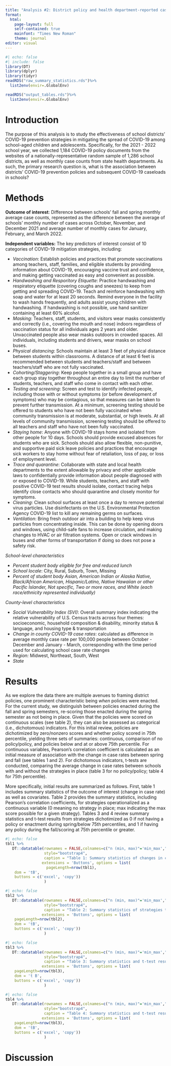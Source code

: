 ```yaml
---
title: "Analysis #2: District policy and health department-reported case data"
format: 
  html:
    page-layout: full
    self-contained: true  
    mainfont: "Times New Roman"
    theme: journal
editor: visual
---
```


```r
#| echo: false
#| include: false
library(DT)
library(dplyr)
library(tidyr)
readRDS("raw_summary_statistics.rds")%>%
  list2env(envir=.GlobalEnv)

readRDS("output_tables.rds")%>%
  list2env(envir=.GlobalEnv)
```

# Introduction

The purpose of this analysis is to study the effectiveness of school districts' COVID-19 prevention strategies in mitigating the spread of COVID-19 among school-aged children and adolescents. Specifically, for the 2021 - 2022 school year, we collected 1,184 COVID-19 policy documents from the websites of a nationally-representative random sample of 1,286 school districts, as well as monthly case counts from state health departments. As such, the primary research question is, what is the association between districts' COVID-19 prevention policies and subsequent COVID-19 caseloads in schools?

# Methods

**Outcome of interest**: Difference between schools' fall and spring monthly average case counts, represented as the difference between the average of schools' monthly number of cases across October, November, and December 2021 and average number of monthly cases for January, February, and March 2022.

**Independent variables:** The key predictors of interest consist of 10 categories of COVID-19 mitigation strategies, including:

-   *Vaccination*: Establish policies and practices that promote vaccinations among teachers, staff, families, and eligible students by providing information about COVID-19, encouraging vaccine trust and confidence, and making getting vaccinated as easy and convenient as possible. 
-   *Handwashing and Resporitory Etiquette*: Practice handwashing and respiratory etiquette (covering coughs and sneezes) to keep from getting and spreading COVID-19. Teach and reinforce handwashing with soap and water for at least 20 seconds. Remind everyone in the facility to wash hands frequently, and adults assist young children with handwashing. If handwashing is not possible, use hand sanitizer containing at least 60% alcohol. 
-   *Masking*: Teachers, staff, students, and visitors wear masks consistently and correctly (i.e., covering the mouth and nose) indoors regardless of vaccination status for all individuals ages 2 years and older. Unvaccinated people also wear masks outdoors in crowded spaces. All individuals, including students and drivers, wear masks on school buses. 
-   *Physical distancing*: Schools maintain at least 3 feet of physical distance between students within classrooms. A distance of at least 6 feet is recommended between students and teachers/staff and between teachers/staff who are not fully vaccinated. 
-   *Cohorting/Staggering*: Keep people together in a small group and have each group stay together throughout an entire day to limit the number of students, teachers, and staff who come in contact with each other. 
-   *Testing and screening*: Screen and test to identify infected people, including those with or without symptoms (or before development of symptoms) who may be contagious, so that measures can be taken to prevent further transmission. At a minimum, screening testing should be offered to students who have not been fully vaccinated when community transmission is at moderate, substantial, or high levels. At all levels of community transmission, screening testing should be offered to all teachers and staff who have not been fully vaccinated.  
-   *Staying home*: Anyone with COVID-19 stays home and isolated from other people for 10 days. Schools should provide excused absences for students who are sick. Schools should also allow flexible, non-punitive, and supportive paid sick leave policies and practices that encourage sick workers to stay home without fear of retaliation, loss of pay, or loss of employment level.  
-   *Trace and quarantine*: Collaborate with state and local health departments to the extent allowable by privacy and other applicable laws to confidentially provide information about people diagnosed with or exposed to COVID-19. While students, teachers, and staff with positive COVID-19 test results should isolate, contact tracing helps identify close contacts who should quarantine and closely monitor for symptoms.
-   *Cleaning*: Clean school surfaces at least once a day to remove potential virus particles. Use disinfectants on the U.S. Environmental Protection Agency COVID-19 list to kill any remaining germs on surfaces. 
-   *Ventilation*: Bring fresh outdoor air into a building to help keep virus particles from concentrating inside. This can be done by opening doors and windows, using child-safe fans to increase circulation, and making changes to HVAC or air filtration systems. Open or crack windows in buses and other forms of transportation if doing so does not pose a safety risk. 

*School-level characteristics*

-   *Percent student body eligible for free and reduced lunch*
-   *School locale*: City, Rural, Suburb, Town, Missing
-   *Percent of student body Asian, American Indian or Alaska Native, Black/African American, Hispanic/Latino, Native Hawaiian or other Pacific Islander, Not specific, Two or more races, and White (each race/ethnicity represented individually)*

*County-level characteristics*

-   *Social Vulnerability Index (SVI)*: Overall summary index indicating the relative vulnerability of U.S. Census tracts across four themes: socioeconomic, household composition & disability, minority status & language, and housing type & transportation
-   *Change in county COVID-19 case rates*: calculated as difference in average monthly case rate per 100,000 people between October - December and January - March, corresponding with the time period used for calculating school case rate changes
-   *Region:* Midwest, Northeast, South, West
-   *State*

# Results

As we explore the data there are multiple avenues to framing district policies, one prominent characteristic being *when* policies were enacted. For the current study, we distinguish between policies enacted during the fall and spring semesters, re-scoring those enacted during the spring semester as not being in place. Given that the policies were scored on continuous scales (see table 2), they can also be assessed as categorical (i.e., dichotomous) indicators. For this initial review, policies are dichotimized by zero/nonzero scores and whether policy scored in 75th percentile, yielding three sets of summaries: continuous, comparison of no policy/policy, and policies below and at or above 75th percentile. For continuous variables, Pearson's correlation coefficient is calculated as an initial measure of association with the change in case rates between spring and fall (see tables 1 and 2). For dichotomous indicators, t-tests are conducted, comparing the average change in case rates between schools with and without the strategies in place (table 3 for no policy/policy; table 4 for 75th percentile).

More specifically, initial results are summarized as follows. First, table 1 includes summary statistics of the outcome of interest (change in case rate) as well as covariates. Table 2 provides the summary statistics, including Pearson's correlation coefficients, for strategies operationalized as a continuous variable (0 meaning no strategy in place; max indicating the max score possible for a given strategy). Tables 3 and 4 review summary statistics and t-test results from strategies dichotimized as 0 if not having a policy or enactment during spring/below 75th percentiles, and 1 if having any policy during the fall/scoring at 75th percentile or greater.

```r
#| echo: false
tbl1 %>%
   DT::datatable(rownames = FALSE,colnames=c("n (min, max)"='min_max',"Mean (median)"="mean_median", "Correlation (p-value)"="est_pval"),
                 style="bootstrap4",
                 caption = "Table 1: Summary statistics of changes in case rates and standardized covariates",
                extensions = 'Buttons', options = list(
                  pageLength=nrow(tbl1),
    dom = 'tB',
    buttons = c('excel', 'copy'))
                 )
```

```r
#| echo: false
tbl2 %>%
   DT::datatable(rownames = FALSE,colnames=c("n (min, max)"='min_max',"Mean (median)"="mean_median", "Correlation (p-value)"="est_pval"),
                 style="bootstrap4",
                 caption = "Table 2: Summary statistics of strategies treated as continuous and correlations with changes in case rates",
                extensions = 'Buttons', options = list(
    pageLength=nrow(tbl2),
    dom = 'tB',
    buttons = c('excel', 'copy'))
                 )
```

```r
#| echo: false
tbl3 %>%
   DT::datatable(rownames = FALSE,colnames=c("n (min, max)"='min_max',"Mean (ST Dev)"="mean_stdev", "Difference in means (p-value)"="t_estimate", 'No policy'='No policy_mean','Has policy'='Has policy_mean'),
                 style="bootstrap4",
                 caption = "Table 3: Summary statistics and t-test results of dichotomized policies: Comparing no-policy to policy",
                extensions = 'Buttons', options = list(
    pageLength=nrow(tbl3),
    dom = 't B',
    buttons = c('excel', 'copy'))
                 )
```

```r
#| echo: false
tbl4 %>%
   DT::datatable(rownames = FALSE,colnames=c("n (min, max)"='min_max',"Mean (ST Dev)"="mean_stdev", "Difference in means (p-value)"="t_estimate", 'No policy'='No policy_mean','Has policy'='Has policy_mean'),
                 style="bootstrap4",
                 caption = "Table 4: Summary statistics and t-test results of policies dichotimized by scoring at or above 75th percentile",
                extensions = 'Buttons', options = list(
    pageLength=nrow(tbl3),
    dom = 'tB',
    buttons = c('excel', 'copy'))
                 )
```

# Discussion
